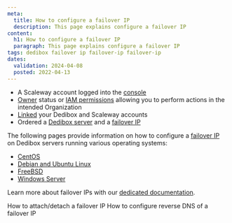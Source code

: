 ```yaml
---
meta:
  title: How to configure a failover IP
  description: This page explains configure a failover IP
content:
  h1: How to configure a failover IP
  paragraph: This page explains configure a failover IP
tags: dedibox failover ip failover-ip failover-ip
dates:
  validation: 2024-04-08
  posted: 2022-04-13
---
```


<Macro id="dedibox-scaleway-migration" />

<Macro id="failover-ip" />

<Macro id="requirements" />

- A Scaleway account logged into the [console](https://console.scaleway.com)
- [Owner](/identity-and-access-management/iam/concepts/#owner) status or [IAM permissions](/identity-and-access-management/iam/concepts/#permission) allowing you to perform actions in the intended Organization
- [Linked](/bare-metal/dedibox/how-to/link-dedibox-account/) your Dedibox and Scaleway accounts
- Ordered a [Dedibox server](/bare-metal/dedibox/how-to/order-dedibox) and a [failover IP](/bare-metal/dedibox/how-to/order-failover-ip/)

The following pages provide information on how to configure a [failover IP](/dedibox-network/ip-failover/concepts/#failover-ips) on Dedibox servers running various operating systems:

* [CentOS](/dedibox-network/ip-failover/how-to/configure-centos/)
* [Debian and Ubuntu Linux](/dedibox-network/ip-failover/how-to/configure-debian-ubuntu/)
* [FreeBSD](/dedibox-network/ip-failover/how-to/configure-freebsd/)
* [Windows Server](/dedibox-network/ip-failover/how-to/configure-windows/)

Learn more about failover IPs with our [dedicated documentation](/dedibox-network/ip-failover/quickstart/).


<Navigation title="See also">
  <PreviousButton to="/bare-metal/dedibox/how-to/attach-detach-failover-ip">How to attach/detach a failover IP</PreviousButton>
  <NextButton to="/bare-metal/dedibox/how-to/configure-reverse-failover-ip">How to configure reverse DNS of a failover IP</NextButton>
</Navigation>